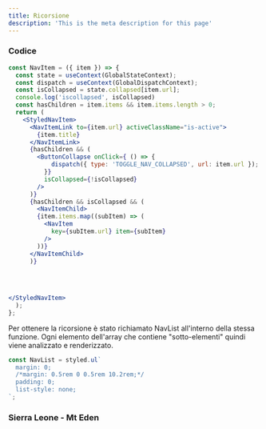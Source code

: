 ```yaml
---
title: Ricorsione
description: 'This is the meta description for this page'
---
```


### Codice

```jsx
const NavItem = ({ item }) => {
  const state = useContext(GlobalStateContext);
  const dispatch = useContext(GlobalDispatchContext);
  const isCollapsed = state.collapsed[item.url];
  console.log('iscollapsed', isCollapsed)
  const hasChildren = item.items && item.items.length > 0;
  return (
    <StyledNavItem>
      <NavItemLink to={item.url} activeClassName="is-active">
        {item.title}
      </NavItemLink>
      {hasChildren && (
        <ButtonCollapse onClick={ () => {
            dispatch({ type: 'TOGGLE_NAV_COLLAPSED', url: item.url });
          }}
          isCollapsed={!isCollapsed}
        />
      )}
      {hasChildren && isCollapsed && (
        <NavItemChild>
        {item.items.map((subItem) => (
          <NavItem
            key={subItem.url} item={subItem}
          />
        ))}
      </NavItemChild>
      )}
    
    
    

</StyledNavItem>
  );
};

```



Per ottenere la ricorsione è stato richiamato NavList all'interno della stessa funzione. Ogni elemento dell'array che contiene "sotto-elementi" 
quindi viene analizzato e renderizzato. 



```jsx
const NavList = styled.ul`
  margin: 0;
  /*margin: 0.5rem 0 0.5rem 10.2rem;*/
  padding: 0;
  list-style: none;
`;

```

### Sierra Leone - Mt Eden

